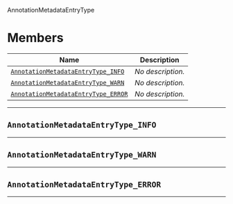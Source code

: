 AnnotationMetadataEntryType <a name="AnnotationMetadataEntryType" id="cdktf.AnnotationMetadataEntryType"></a>

# Members <a name="Members" id="Members"></a>

| **Name** | **Description** |
| --- | --- |
| <code><a href="#cdktf.AnnotationMetadataEntryType.INFO">AnnotationMetadataEntryType_INFO</a></code> | *No description.* |
| <code><a href="#cdktf.AnnotationMetadataEntryType.WARN">AnnotationMetadataEntryType_WARN</a></code> | *No description.* |
| <code><a href="#cdktf.AnnotationMetadataEntryType.ERROR">AnnotationMetadataEntryType_ERROR</a></code> | *No description.* |

---

## `AnnotationMetadataEntryType_INFO` <a name="AnnotationMetadataEntryType_INFO" id="cdktf.AnnotationMetadataEntryType.INFO"></a>

---


## `AnnotationMetadataEntryType_WARN` <a name="AnnotationMetadataEntryType_WARN" id="cdktf.AnnotationMetadataEntryType.WARN"></a>

---


## `AnnotationMetadataEntryType_ERROR` <a name="AnnotationMetadataEntryType_ERROR" id="cdktf.AnnotationMetadataEntryType.ERROR"></a>

---

